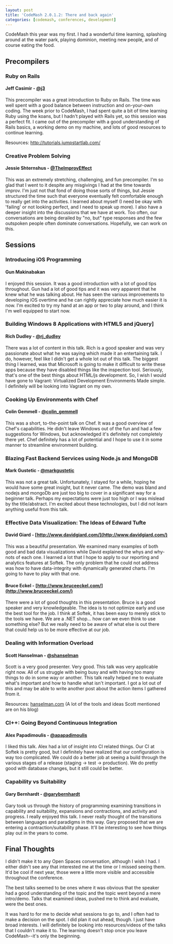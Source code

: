 ```yaml
---
layout: post
title: 'CodeMash 2.0.1.2: There and back again'
categories: [codemash, conferences, development]
---
```


CodeMash this year was my first. I had a wonderful time learning, splashing around at the water park, playing dominion, meeting new people, and of course eating the food.

## Precompilers

### Ruby on Rails

#### Jeff Casimir - [@j3](https://twitter.com/#!/j3)

This precompiler was a great introduction to Ruby on Rails. The time was well spent with a good balance between instruction and on-your-own coding. The week prior to CodeMash, I had spent quite a bit of time learning Ruby using the koans, but I hadn't played with Rails yet, so this session was a perfect fit. I came out of the precompiler with a good understanding of Rails basics, a working demo on my machine, and lots of good resources to continue learning.

Resources: http://tutorials.jumpstartlab.com/

### Creative Problem Solving

#### Jessie Shternshus - [@TheImprovEffect](https://twitter.com/#!/TheImprovEffect)

This was an extremely stretching, challenging, and fun precompiler. I'm so glad that I went to it despite any misgivings I had at the time towards improv. I'm just not that fond of doing those sorts of things, but Jessie structured the time such that everyone eventually felt comfortable enough to really get into the activities. I learned about myself (I need be okay with 'failing' or not looking perfect, and I need to speak up more). I also have a deeper insight into the discussions that we have at work. Too often, our conversations are being derailed by "no, but" type responses and the few outspoken people often dominate conversations. Hopefully, we can work on this.

## Sessions

### Introducing iOS Programming

#### Gun Makinabakan

I enjoyed this session. It was a good introduction with a lot of good tips throughout. Gun had a lot of good tips and it was very apparent that he knew what he was talking about. He has seen the various improvements to developing iOS overtime and he can rightly appreciate how much easier it is now. I'm excited to try my hand at an app or two to play around, and I think I'm well equipped to start now.

### Building Windows 8 Applications with HTML5 and jQuery]

#### Rich Dudley - [@rj_dudley](https://twitter.com/#!/rj_dudley)

There was a lot of content in this talk. Rich is a good speaker and was very passionate about what he was saying which made it an entertaining talk. I do, however, feel like I didn't get a whole lot out of this talk. The biggest thing I learned, was that Microsoft is going to make it difficult to write these apps because they have disabled things like the inspection tool. Seriously, that's one of the best things about HTML/js development. So, I wish I would have gone to Vagrant: Virtualized Development Environments Made simple. I definitely will be looking into Vagrant on my own.

### Cooking Up Environments with Chef

#### Colin Gemmell - [@colin_gemmell](https://twitter.com/#!/colin_gemmell)

This was a short, to-the-point talk on Chef. It was a good overview of Chef's capabilities. He didn't leave Windows out of the fun and had a few suggestions for Windows, but acknowledged it's definitely not completely there yet. Chef definitely has a lot of potential and I hope to use it in some manner to streamline environment building.

### Blazing Fast Backend Services using Node.js and MongoDB

#### Mark Gustetic - [@markgustetic](https://twitter.com/#!/markgustetic)

This was not a great talk. Unfortunately, I stayed for a while, hoping he would have some great insight, but it never came. The demo was bland and nodejs and mongoDb are just too big to cover in a significant way for a beginner talk. Perhaps my expectations were just too high or I was mislead by the title/abstract. I'm excited about these technologies, but I did not learn anything useful from this talk.

### Effective Data Visualization: The Ideas of Edward Tufte

#### David Giard - [http://www.davidgiard.com/](http://www.davidgiard.com/)

This was a beautiful presentation. We examined many examples of both good and bad data visualizations while David explained the whys and why-nots of each one. I learned a lot that I hope to apply to our reporting and analytics features at Softek. The only problem that he could not address was how to have data-integrity with dynamically generated charts. I'm going to have to play with that one.

#### Bruce Eckel - [http://www.bruceeckel.com/](http://www.bruceeckel.com/)

There were a lot of good thoughts in this presentation. Bruce is a good speaker and very knowledgeable. The idea is to not optimize early and use the best tool for the job. I think at Softek, it has been easy to merely stick to the tools we have. We are a .NET shop... how can we even think to use something else? But we really need to be aware of what else is out there that could help us to be more effective at our job.

### Dealing with Information Overload

#### Scott Hanselman - [@shanselman](https://twitter.com/#!/shanselman)

Scott is a very good presenter. Very good. This talk was very applicable right now. All of us struggle with being busy and with having too many things to do in some way or another. This talk really helped me to evaluate what's important and how to handle what isn't important. I got a lot out of this and may be able to write another post about the action items I gathered from it.

Resources: [hanselman.com](http://www.hanselman.com/) (A lot of the tools and ideas Scott mentioned are on his blog)

### CI++: Going Beyond Continuous Integration

#### Alex Papadimoulis - [@apapadimoulis](https://twitter.com/#!/apapadimoulis)

I liked this talk. Alex had a lot of insight into CI related things. Our CI at Softek is pretty good, but I definitely have realized that our configuration is way too complicated. We could do a better job at seeing a build through the various stages of a release (staging -> test -> production). We do pretty good with database changes, but it still could be better.

### Capability vs Suitability

#### Gary Bernhardt - [@garybernhardt](https://twitter.com/#!/garybernhardt)

Gary took us through the history of programming examining transitions in capability and suitability, expansions and contractions, and activity and progress. I really enjoyed this talk. I never really thought of the transitions between languages and paradigms in this way. Gary proposed that we are entering a contraction/suitability phase. It'll be interesting to see how things play out in the years to come.

## Final Thoughts

I didn't make it to any Open Spaces conversation, although I wish I had. I either didn't see any that interested me at the time or I missed seeing them. It'd be cool if next year, those were a little more visible and accessible throughout the conference.

The best talks seemed to be ones where it was obvious that the speaker had a good understanding of the topic and the topic went beyond a mere intro/demo. Talks that examined ideas, pushed me to think and evaluate, were the best ones.

It was hard to for me to decide what sessions to go to, and I often had to make a decision on the spot. I did plan it out ahead, though. I just have broad interests. I will definitely be looking into resources/videos of the talks that I couldn't make it to. The learning doesn't stop once you leave CodeMash--it's only the beginning.

